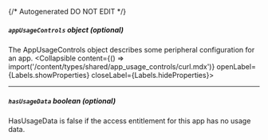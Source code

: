 {/* Autogenerated DO NOT EDIT  */}

##### `appUsageControls` _object (optional)_
The AppUsageControls object describes some peripheral configuration for an app.
<Collapsible content={() => import('/content/types/shared/app_usage_controls/curl.mdx')} openLabel={Labels.showProperties} closeLabel={Labels.hideProperties}>
</Collapsible>

---
##### `hasUsageData` _boolean (optional)_
HasUsageData is false if the access entitlement for this app has no usage data.


